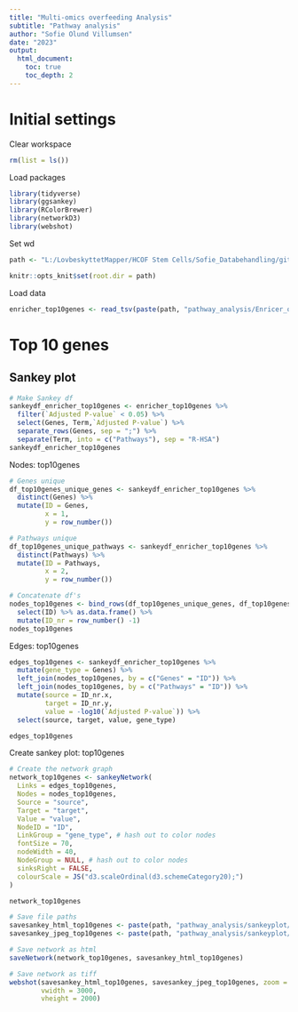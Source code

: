 ```yaml
---
title: "Multi-omics overfeeding Analysis"
subtitle: "Pathway analysis"
author: "Sofie Olund Villumsen"
date: "2023"
output: 
  html_document:
    toc: true
    toc_depth: 2
---
```


# Initial settings
Clear workspace
```r
rm(list = ls()) 
```

Load packages
```r
library(tidyverse)
library(ggsankey)
library(RColorBrewer)
library(networkD3)
library(webshot)
```

Set wd
```r
path <- "L:/LovbeskyttetMapper/HCOF Stem Cells/Sofie_Databehandling/github/COFpaper_omics_adiposetissue/Multi-omics/"

knitr::opts_knit$set(root.dir = path)
```

Load data
```r
enricher_top10genes <- read_tsv(paste(path, "pathway_analysis/Enricer_output/Multi-omics_top10genes_rnaseqloadings_KEGG_2021.txt", sep = "/"))
```

# Top 10 genes 
## Sankey plot
```r
# Make Sankey df
sankeydf_enricher_top10genes <- enricher_top10genes %>%
  filter(`Adjusted P-value` < 0.05) %>% 
  select(Genes, Term,`Adjusted P-value`) %>% 
  separate_rows(Genes, sep = ";") %>% 
  separate(Term, into = c("Pathways"), sep = "R-HSA") 
sankeydf_enricher_top10genes
```


Nodes: top10genes
```r
# Genes unique
df_top10genes_unique_genes <- sankeydf_enricher_top10genes %>%
  distinct(Genes) %>%
  mutate(ID = Genes, 
         x = 1, 
         y = row_number())

# Pathways unique
df_top10genes_unique_pathways <- sankeydf_enricher_top10genes %>%
  distinct(Pathways) %>%
  mutate(ID = Pathways, 
         x = 2, 
         y = row_number())

# Concatenate df's
nodes_top10genes <- bind_rows(df_top10genes_unique_genes, df_top10genes_unique_pathways) %>% 
  select(ID) %>% as.data.frame() %>% 
  mutate(ID_nr = row_number() -1) 
nodes_top10genes
```

Edges: top10genes
```r
edges_top10genes <- sankeydf_enricher_top10genes %>%
  mutate(gene_type = Genes) %>% 
  left_join(nodes_top10genes, by = c("Genes" = "ID")) %>% 
  left_join(nodes_top10genes, by = c("Pathways" = "ID")) %>% 
  mutate(source = ID_nr.x,
         target = ID_nr.y,
         value = -log10(`Adjusted P-value`)) %>% 
  select(source, target, value, gene_type)

edges_top10genes
```

Create sankey plot: top10genes
```r
# Create the network graph
network_top10genes <- sankeyNetwork(
  Links = edges_top10genes,
  Nodes = nodes_top10genes,
  Source = "source",
  Target = "target",
  Value = "value",
  NodeID = "ID",
  LinkGroup = "gene_type", # hash out to color nodes
  fontSize = 70,
  nodeWidth = 40,
  NodeGroup = NULL, # hash out to color nodes
  sinksRight = FALSE,
  colourScale = JS("d3.scaleOrdinal(d3.schemeCategory20);")
)

network_top10genes

# Save file paths
savesankey_html_top10genes <- paste(path, "pathway_analysis/sankeyplot/04_sankeyplot_top10genes_pathways_multiomics.html", sep = "/")
savesankey_jpeg_top10genes <- paste(path, "pathway_analysis/sankeyplot/04_sankeyplot_top10genes_pathways_multiomics.jpeg", sep = "/")

# Save network as html
saveNetwork(network_top10genes, savesankey_html_top10genes)

# Save network as tiff
webshot(savesankey_html_top10genes, savesankey_jpeg_top10genes, zoom = 3,
        vwidth = 3000,
        vheight = 2000)
```

